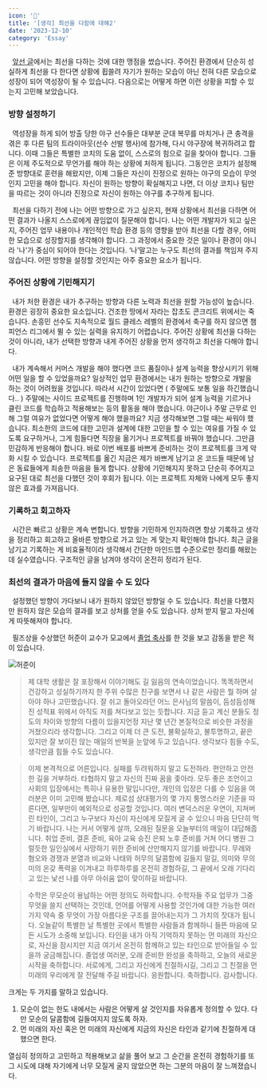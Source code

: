 ```yaml
---
icon: '💪'
title: '[생각] 최선을 다함에 대해2'
date: '2023-12-10'
category: 'Essay'
---
```


&nbsp; [앞선 글](/do-my-best-1)에서는 최선을 다하는 것에 대한 맹점을 썼습니다. 주어진 환경에서 단순히 성실하게 최선을 다 한다면 상황에 휩쓸려 자기가 원하는 모습이 아닌 전혀 다른 모습으로 성장이 되어 역성장이 될 수 있습니다. 다음으로는 어떻게 하면 이런 상황을 피할 수 있는지 고민해 보았습니다.

### 방향 설정하기

&nbsp; 역성장을 하게 되어 방출 당한 야구 선수들은 대부분 군대 복무를 마치거나 큰 충격을 겪은 후 다른 팀의 트라이아웃(선수 선발 행사)에 참가해, 다시 야구장에 복귀하려고 합니다. 이때 그들은 특별한 코치의 도움 없이, 스스로의 힘으로 길을 찾아야 합니다. 그들은 이제 주도적으로 무언가를 해야 하는 상황에 처하게 됩니다. 그동안은 코치가 설정해준 방향대로 훈련을 해왔지만, 이제 그들은 자신이 진정으로 원하는 야구의 모습이 무엇인지 고민을 해야 합니다. 자신이 원하는 방향이 확실해지고 나면, 더 이상 코치나 팀만을 따르는 것이 아니라 진정으로 자신이 원하는 야구를 추구하게 됩니다.

&nbsp; 최선을 다하기 전에 나는 어떤 방향으로 가고 싶은지, 현재 상황에서 최선을 다하면 어떤 결과가 나올지 스스로에게 끊임없이 질문해야 합니다. 나는 어떤 개발자가 되고 싶은지, 주어진 업무 내용이나 개인적인 학습 환경 등의 영향을 받아 최선을 다할 경우, 어떠한 모습으로 성장할지를 생각해야 합니다. 그 과정에서 중요한 것은 일이나 환경이 아니라 '나'가 중심이 되어야 한다는 것입니다. ‘나’말고는 누구도 최선의 결과를 책임져 주지 않습니다. 어떤 방향을 설정할 것인지는 아주 중요한 요소가 됩니다.

### 주어진 상황에 기민해지기

&nbsp; 내가 처한 환경은 내가 추구하는 방향과 다른 노력과 최선을 원할 가능성이 높습니다. 환경은 굉장히 중요한 요소입니다. 건조한 땅에서 자라는 잡초도 콘크리트 위에서는 죽습니다. 손흥민 선수도 지속적으로 월드 클레스 레벨의 환경에서 축구를 하지 않으면 챔피언스 리그에서 뛸 수 있는 실력을 유지하기 어렵습니다. 주어진 상황에 최선을 다하는 것이 아니라, 내가 선택한 방향과 내게 주어진 상황을 먼저 생각하고 최선을 다해야 합니다.

&nbsp; 내가 계속해서 커머스 개발을 해야 했다면 코드 품질이나 설계 능력을 향상시키기 위해 어떤 일을 할 수 있었을까요? 일상적인 업무 환경에서는 내가 원하는 방향으로 개발을 하는 것이 어려웠을 것입니다. 따라서 시간이 있었다면 ( 주말에도 보통 일을 하긴했습니다.. ) 주말에는 사이드 프로젝트를 진행하며 1인 개발자가 되어 설계 능력을 기르거나 클린 코드를 학습하고 적용해보는 등의 활동을 해야 했습니다. 야근이나 주말 근무로 인해 그럴 여유가 없었다면 어떻게 해야 했을까요? 지금 생각해보면 그럴 때는 싸워야 했습니다. 최소한의 코드에 대한 고민과 설계에 대한 고민을 할 수 있는 여유를 가질 수 있도록 요구하거나, 그게 힘들다면 직장을 옮기거나 프로젝트를 바꿔야 했습니다. 그만큼 민감하게 반응해야 합니다. 바로 이번 배포를 바쁘게 준비하는 것이 프로젝트를 크게 악화 시킬 수 있습니다. 프로젝트를 옮긴 지금은 제가 바쁘게 남기고 온 코드들 때문에 남은 동료들에게 죄송한 마음을 들게 합니다. 상황에 기민해지지 못하고 단순히 주어지고 요구된 대로 최선을 다했던 것이 후회가 됩니다. 이는 프로젝트 자체와 나에게 모두 좋지 않은 효과를 가져읍니다.

### 기록하고 회고하자

&nbsp; 시간은 빠르고 상황은 계속 변합니다. 방향을 기민하게 인지하려면 항상 기록하고 생각을 정리하고 회고하고 올바른 방향으로 가고 있는 게 맞는지 확인해야 합니다. 최근 글을 남기고 기록하는 게 비효율적이라 생각해서 간단한 마인드맵 수준으로만 정리를 해왔는데 실수였습니다. 구조적인 글을 남겨야 생각이 온전히 정리가 된다.

### 최선의 결과가 마음에 들지 않을 수 도 있다

&nbsp; 설정했던 방향이 가다보니 내가 원하지 않았던 방향일 수 도 있습니다. 최선을 다했지만 원하지 않은 모습의 결과를 보고 상처를 얻을 수도 있습니다. 상처 받지 말고 자신에게 따뜻해져야 합니다.

&nbsp; 필즈상을 수상했던 허준이 교수가 모교에서 [졸업 축사](https://www.youtube.com/watch?v=OLDhaqosPtA)를 한 것을 보고 감동을 받은 적이 있습니다.

![허준이](./images/heo.jpeg)

> 제 대학 생활은 잘 포장해서 이야기해도 길 잃음의 연속이었습니다. 똑똑하면서 건강하고 성실하기까지 한 주위 수많은 친구를 보면서 나 같은 사람은 뭘 하며 살아야 하나 고민했습니다. 잘 쉬고 돌아오라던 어느 은사님의 말씀이, 듬성듬성해진 성적표 위에서 아직도 저를 쳐다보고 있는 듯합니다. 지금 듣고 계신 분들도 정도의 차이와 방향의 다름이 있을지언정 지난 몇 년간 본질적으로 비슷한 과정을 거쳤으리라 생각합니다. 그리고 이제 더 큰 도전, 불확실하고, 불투명하고, 끝은 있지만 잘 보이진 않는 매일의 반복을 눈앞에 두고 있습니다. 생각보다 힘들 수도, 생각만큼 힘들 수도 있습니다.

> 이제 본격적으로 어른입니다. 실패를 두려워하지 말고 도전하라. 편안하고 안전한 길을 거부하라. 타협하지 말고 자신의 진짜 꿈을 좇아라. 모두 좋은 조언이고 사회의 입장에서는 특히나 유용한 말입니다만, 개인의 입장은 다를 수 있음을 여러분은 이미 고민해 봤습니다. 제로섬 상대평가의 몇 가지 퉁명스러운 기준을 따른다면, 일부만이 예외적으로 성공할 것입니다. 여러 변덕스러운 우연이, 지쳐버린 타인이, 그리고 누구보다 자신이 자신에게 모질게 굴 수 있으니 마음 단단히 먹기 바랍니다. 나는 커서 어떻게 살까, 오래된 질문을 오늘부터의 매일이 대답해줍니다. 취업 준비, 결혼 준비, 육아 교육 승진 은퇴 노후 준비를 거쳐 어디 병원 그럴듯한 일인실에서 사망하기 위한 준비에 산만해지지 않기를 바랍니다. 무례와 혐오와 경쟁과 분열과 비교와 나태와 허무의 달콤함에 길들지 말길, 의미와 무의미의 온갖 폭력을 이겨내고 하루하루를 온전히 경험하길, 그 끝에서 오래 기다리고 있는 낯선 나를 아무 아쉬움 없이 맞이하길 바랍니다.

> 수학은 무모순이 용납하는 어떤 정의도 허락합니다. 수학자들 주요 업무가 그중 무엇을 쓸지 선택하는 것인데, 언어를 어떻게 사용할 것인가에 대한 가능한 여러 가지 약속 중 무엇이 가장 아름다운 구조를 끌어내는지가 그 가치의 잣대가 됩니다. 오늘같이 특별한 날 특별한 곳에서 특별한 사람들과 함께하니 들뜬 마음에 모든 시도가 소중해 보입니다. 타인을 내가 아직 기억하지 못하는 먼 미래의 자신으로, 자신을 잠시지만 지금 여기서 온전히 함께하고 있는 타인으로 받아들일 수 있을까 궁금해집니다. 졸업생 여러분, 오래 준비한 완성을 축하하고, 오늘의 새로운 시작을 축하합니다. 서로에게, 그리고 자신에게 친절하시길, 그리고 그 친절을 먼 미래의 우리에게 잘 전달해 주길 바랍니다. 응원합니다. 축하합니다. 감사합니다.

크게는 두 가지를 말하고 있습니다.

1. 모순이 없는 한도 내에서는 사람은 어떻게 살 것인지를 자유롭게 정의할 수 있다. 다만 모순의 달콤함에 길들여지지 않도록 하자.
2. 먼 미래의 자신 혹은 먼 미래의 자신에게 지금의 자신은 타인과 같기에 친절하게 대했으면 한다.

열심히 정의하고 고민하고 적용해보고 삶을 풀어 보고 그 순간을 온전히 경험하기를 또 그 시도에 대해 자기에게 너무 모질게 굴지 않았으면 하는 그분의 마음이 잘 느껴졌습니다.
